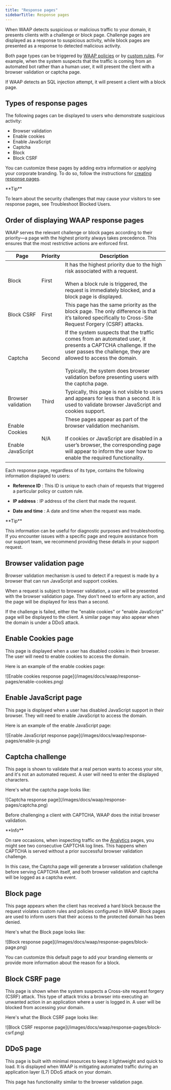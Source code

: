 ---
title: "Response pages"
sidebarTitle: Response pages
---

When WAAP detects suspicious or malicious traffic to your domain, it presents clients with a challenge or block page. Challenge pages are displayed as a response to suspicious activity, while block pages are presented as a response to detected malicious activity. 

Both page types can be triggered by [WAAP policies](/waap/waap-policies) or by [custom rules](/waap/waap-rules). For example, when the system suspects that the traffic is coming from an automated bot rather than a human user, it will present the client with a browser validation or captcha page. 

If WAAP detects an SQL injection attempt, it will present a client with a block page. 

## Types of response pages

The following pages can be displayed to users who demonstrate suspicious activity: 

  * Browser validation 
  * Enable cookies 
  * Enable JavaScript 
  * Captcha 
  * Block 
  * Block CSRF


You can customize these pages by adding extra information or applying your corporate branding. To do so, follow the instructions for [creating response pages](/waap/response-pages/create-custom-response-pages). 

<Tip>
**Tip**

To learn about the security challenges that may cause your visitors to see response pages, see Troubleshoot Blocked Users.
</Tip>

## Order of displaying WAAP response pages

WAAP serves the relevant challenge or block pages according to their priority—a page with the highest priority always takes precedence. This ensures that the most restrictive actions are enforced first. 

| Page                     | Priority | Description                                                                                                                                                                                                                                 |
|--------------------------|----------|---------------------------------------------------------------------------------------------------------------------------------------------------------------------------------------------------------------------------------------------|
| Block                    | First    | It has the highest priority due to the high risk associated with a request.<br/><br/>When a block rule is triggered, the request is immediately blocked, and a block page is displayed.                                                  |
| Block CSRF               | First    | This page has the same priority as the block page. The only difference is that it’s tailored specifically to Cross-Site Request Forgery (CSRF) attacks.                                             |
| Captcha                  | Second   | If the system suspects that the traffic comes from an automated user, it presents a CAPTCHA challenge. If the user passes the challenge, they are allowed to access the domain.<br/><br/>Typically, the system does browser validation before presenting users with the captcha page. |
| Browser validation       | Third    | Typically, this page is not visible to users and appears for less than a second. It is used to validate browser JavaScript and cookies support.                                                     |
| Enable Cookies<br/><br/>Enable JavaScript | N/A      | These pages appear as part of the browser validation mechanism.<br/><br/>If cookies or JavaScript are disabled in a user’s browser, the corresponding page will appear to inform the user how to enable the required functionality.         |

  
Each response page, regardless of its type, contains the following information displayed to users: 

  * **Reference ID** : This ID is unique to each chain of requests that triggered a particular policy or custom rule. 

  * **IP address** : IP address of the client that made the request. 

  * **Date and time** : A date and time when the request was made.


<Tip>
**Tip**

This information can be useful for diagnostic purposes and troubleshooting. If you encounter issues with a specific page and require assistance from our support team, we recommend providing these details in your support request.
</Tip>

## Browser validation page

Browser validation mechanism is used to detect if a request is made by a browser that can run JavaScript and support cookies. 

When a request is subject to browser validation, a user will be presented with the browser validation page. They don't need to erform any action, and the page will be displayed for less than a second. 

If the challenge is failed, either the "enable cookies" or "enable JavaScript" page will be displayed to the client. A similar page may also appear when the domain is under a DDoS attack. 

## Enable Cookies page

This page is displayed when a user has disabled cookies in their browser. The user will need to enable cookies to access the domain. 

Here is an example of the enable cookies page: 


<Frame>![Enable cookies response page](/images/docs/waap/response-pages/enable-cookies.png)</Frame>



## Enable JavaScript page

This page is displayed when a user has disabled JavaScript support in their browser. They will need to enable JavaScript to access the domain. 

Here is an example of the enable JavaScript page: 


<Frame>![Enable JavaScript response page](/images/docs/waap/response-pages/enable-js.png)</Frame>



## Captcha challenge

This page is shown to validate that a real person wants to access your site, and it's not an automated request. A user will need to enter the displayed characters. 

Here's what the captcha page looks like: 


<Frame>![Captcha response page](/images/docs/waap/response-pages/captcha.png)</Frame>



Before challenging a client with CAPTCHA, WAAP does the initial browser validation. 

<Info>
**Info**

On rare occasions, when inspecting traffic on the [Analytics](/waap/analytics) pages, you might see two consecutive CAPTCHA log lines. This happens when CAPTCHA is served without a prior successful browser validation challenge.

In this case, the Captcha page will generate a browser validation challenge before serving CAPTCHA itself, and both browser validation and captcha will be logged as a captcha event.
</Info>

## Block page

This page appears when the client has received a hard block because the request violates custom rules and policies configured in WAAP. Block pages are used to inform users that their access to the protected domain has been denied. 

Here's what the Block page looks like: 


<Frame>![Block response page](/images/docs/waap/response-pages/block-page.png)</Frame>



You can customize this default page to add your branding elements or provide more information about the reason for a block. 

## Block CSRF page

This page is shown when the system suspects a Cross-site request forgery (CSRF) attack. This type of attack tricks a browser into executing an unwanted action in an application where a user is logged in. A user will be blocked from accessing your domain. 

Here's what the Block CSRF page looks like: 


<Frame>![Block CSRF response page](/images/docs/waap/response-pages/block-csrf.png)</Frame>



## DDoS page

This page is built with minimal resources to keep it lightweight and quick to load. It is displayed when WAAP is mitigating automated traffic during an application layer (L7) DDoS attack on your domain. 

This page has functionality similar to the browser validation page.